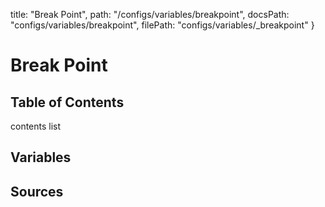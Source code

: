   title: "Break Point",
  path: "/configs/variables/breakpoint",
  docsPath: "configs/variables/breakpoint",
  filePath: "configs/variables/_breakpoint"
}


# Break Point

## Table of Contents

contents list

## Variables

<PreviewVariablesSingle filePath={meta.filePath} viewCompiled={false} />

## Sources

<PreviewSources
  title={meta.title}
  docsPath={meta.docsPath}
  scssPath={meta.filePath}
/>
